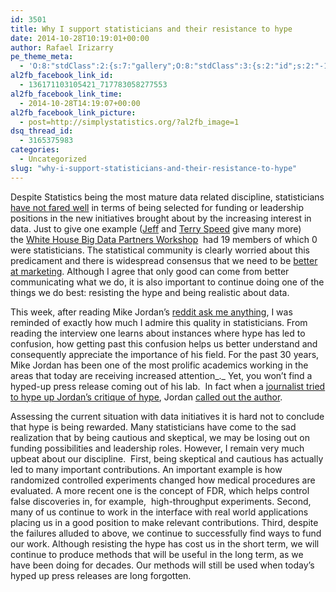 ```yaml
---
id: 3501
title: Why I support statisticians and their resistance to hype
date: 2014-10-28T10:19:01+00:00
author: Rafael Irizarry
pe_theme_meta:
  - 'O:8:"stdClass":2:{s:7:"gallery";O:8:"stdClass":3:{s:2:"id";s:2:"-1";s:5:"width";s:0:"";s:6:"height";s:0:"";}s:5:"video";O:8:"stdClass":1:{s:2:"id";s:2:"-1";}}'
al2fb_facebook_link_id:
  - 136171103105421_717783058277553
al2fb_facebook_link_time:
  - 2014-10-28T14:19:07+00:00
al2fb_facebook_link_picture:
  - post=http://simplystatistics.org/?al2fb_image=1
dsq_thread_id:
  - 3165375983
categories:
  - Uncategorized
slug: "why-i-support-statisticians-and-their-resistance-to-hype"
---
```

Despite Statistics being the most mature data related discipline, statisticians [have not fared well](http://simplystatistics.org/2014/05/07/why-big-data-is-in-trouble-they-forgot-about-applied-statistics/) in terms of being selected for funding or leadership positions in the new initiatives brought about by the increasing interest in data. Just to give one example ([Jeff](http://simplystatistics.org/2014/05/07/why-big-data-is-in-trouble-they-forgot-about-applied-statistics/) and [Terry Speed](http://www.chalmers.se/en/areas-of-advance/ict/calendar/Pages/Terry-Speed.aspx) give many more) the [White House Big Data Partners Workshop](http://www.nitrd.gov/nitrdgroups/index.php?title=White_House_Big_Data_Partners_Workshop)  had 19 members of which 0 were statisticians. The statistical community is clearly worried about this predicament and there is widespread consensus that we need to be [better at marketing](http://simplystatistics.org/2012/08/14/statistics-statisticians-need-better-marketing/). Although I agree that only good can come from better communicating what we do, it is also important to continue doing one of the things we do best: resisting the hype and being realistic about data.

This week, after reading Mike Jordan's [reddit ask me anything](http://www.reddit.com/r/MachineLearning/comments/2fxi6v/ama_michael_i_jordan), I was reminded of exactly how much I admire this quality in statisticians. From reading the interview one learns about instances where hype has led to confusion, how getting past this confusion helps us better understand and consequently appreciate the importance of his field. For the past 30 years, Mike Jordan has been one of the most prolific academics working in the areas that today are receiving increased attention_._ Yet, you won't find a hyped-up press release coming out of his lab.  In fact when a [journalist tried to hype up Jordan's critique of hype](http://spectrum.ieee.org/robotics/artificial-intelligence/machinelearning-maestro-michael-jordan-on-the-delusions-of-big-data-and-other-huge-engineering-efforts), Jordan [called out the author](https://amplab.cs.berkeley.edu/2014/10/22/big-data-hype-the-media-and-other-provocative-words-to-put-in-a-title/).

Assessing the current situation with data initiatives it is hard not to conclude that hype is being rewarded. Many statisticians have come to the sad realization that by being cautious and skeptical, we may be losing out on funding possibilities and leadership roles. However, I remain very much upbeat about our discipline.  First, being skeptical and cautious has actually led to many important contributions. An important example is how randomized controlled experiments changed how medical procedures are evaluated. A more recent one is the concept of FDR, which helps control false discoveries in, for example,  high-throughput experiments. Second, many of us continue to work in the interface with real world applications placing us in a good position to make relevant contributions. Third, despite the failures alluded to above, we continue to successfully find ways to fund our work. Although resisting the hype has cost us in the short term, we will continue to produce methods that will be useful in the long term, as we have been doing for decades. Our methods will still be used when today's hyped up press releases are long forgotten.

&nbsp;

&nbsp;
